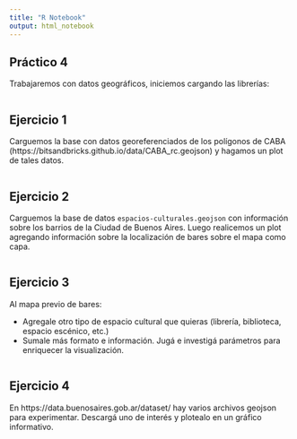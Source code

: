 ```yaml
---
title: "R Notebook"
output: html_notebook
---
```

## Práctico 4

Trabajaremos con datos geográficos, iniciemos cargando las librerías:

```r
```

## Ejercicio 1

Carguemos la base con datos georeferenciados de los polígonos de CABA (https://bitsandbricks.github.io/data/CABA_rc.geojson) y hagamos un plot de tales datos. 

```r
```


## Ejercicio 2

Carguemos la base de datos `espacios-culturales.geojson` con información sobre los barrios de la Ciudad de Buenos Aires. Luego realicemos un plot agregando información sobre la localización de bares sobre el mapa como capa.

```r
```

## Ejercicio 3

Al mapa previo de bares: 

- Agregale otro tipo de espacio cultural que quieras (librería, biblioteca, espacio escénico, etc.)
- Sumale más formato e información. Jugá e investigá parámetros para enriquecer la visualización.

```r
```


## Ejercicio 4

En https://data.buenosaires.gob.ar/dataset/ hay varios archivos geojson para experimentar. Descargá uno de interés y plotealo en un gráfico informativo.

```r

```
